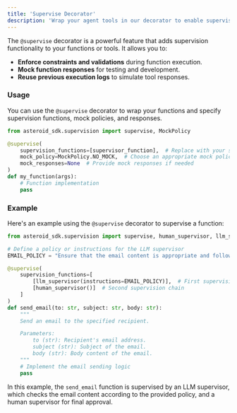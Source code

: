```yaml
---
title: 'Supervise Decorator'
description: 'Wrap your agent tools in our decorator to enable supervision'
---
```


The `@supervise` decorator is a powerful feature that adds supervision functionality to your functions or tools. It allows you to:

- **Enforce constraints and validations** during function execution.
- **Mock function responses** for testing and development.
- **Reuse previous execution logs** to simulate tool responses.

### Usage

You can use the `@supervise` decorator to wrap your functions and specify supervision functions, mock policies, and responses.

```python
from asteroid_sdk.supervision import supervise, MockPolicy

@supervise(
    supervision_functions=[supervisor_function],  # Replace with your supervisor functions
    mock_policy=MockPolicy.NO_MOCK,  # Choose an appropriate mock policy
    mock_responses=None  # Provide mock responses if needed
)
def my_function(args):
    # Function implementation
    pass
```

### Example

Here's an example using the `@supervise` decorator to supervise a function:

```python
from asteroid_sdk.supervision import supervise, human_supervisor, llm_supervisor

# Define a policy or instructions for the LLM supervisor
EMAIL_POLICY = "Ensure that the email content is appropriate and follows company guidelines."

@supervise(
    supervision_functions=[
        [llm_supervisor(instructions=EMAIL_POLICY)],  # First supervision chain
        [human_supervisor()]  # Second supervision chain
    ]
)
def send_email(to: str, subject: str, body: str):
    """
    Send an email to the specified recipient.

    Parameters:
        to (str): Recipient's email address.
        subject (str): Subject of the email.
        body (str): Body content of the email.
    """
    # Implement the email sending logic
    pass
```

In this example, the `send_email` function is supervised by an LLM supervisor, which checks the email content according to the provided policy, and a human supervisor for final approval.

